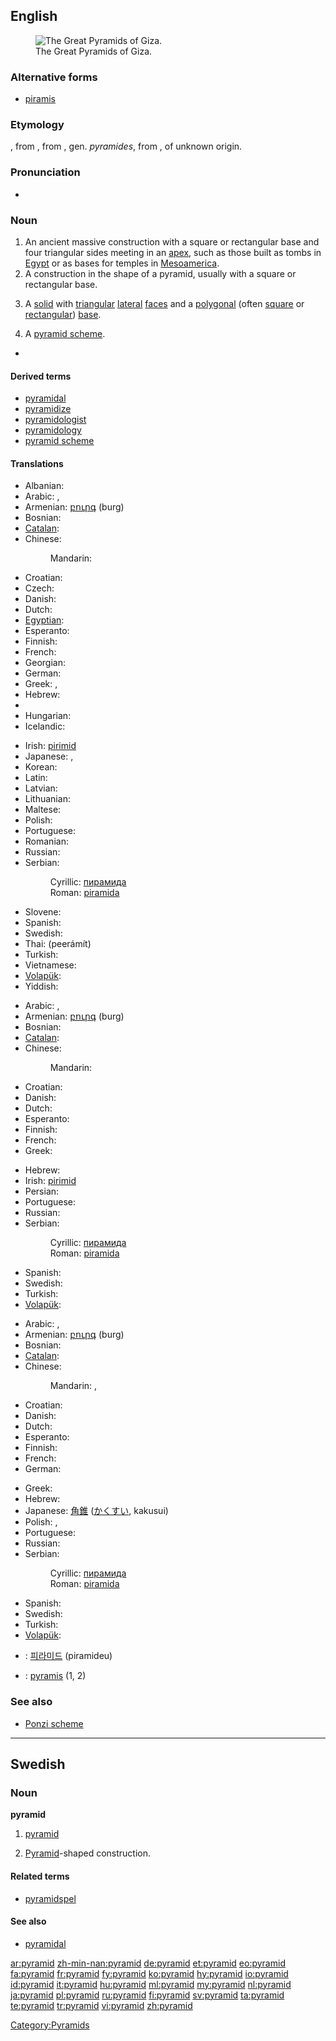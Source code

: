 ==English==
{{wikipedia}}
[[Image:All Gizah Pyramids.jpg|thumb|right|The Great Pyramids of Giza.]]

===Alternative forms===
* [[piramis]] {{qualifier|obsolete}}

===Etymology===
{{etyl|fr}} {{term|pyramide||lang=fr}}, from {{etyl|fro}} {{term|piramide||lang=fro}}, from {{etyl|la}} {{term|pyramis||lang=la}}, gen. ''pyramides'', from {{etyl|grc}} {{term|sc=polytonic|πυραμίς||tr=pyramís}}, of unknown origin.

===Pronunciation===
* {{audio|en-us-pyramid.ogg|Audio (US)}}

===Noun===
{{en-noun}}

# An ancient massive construction with a square or rectangular base and four triangular sides meeting in an [[apex]], such as those built as tombs in [[Egypt]] or as bases for temples in [[Mesoamerica]].
# A construction in the shape of a pyramid, usually with a square or rectangular base.
# {{geometry}} A [[solid]] with [[triangular]] [[lateral]] [[face]]s and a [[polygonal]] (often [[square]] or [[rectangular]]) [[base]].
# A [[pyramid scheme]].
* {{seeCites}}

====Derived terms====
* [[pyramidal]]
* [[pyramidize]]
* [[pyramidologist]]
* [[pyramidology]]
* [[pyramid scheme]]

====Translations====
{{trans-top|ancient construction}}
* Albanian: {{t|sq|piramidë|f|xs=Albanian}}
* Arabic: {{t-|ar|هرم|m|tr=háram}},  {{qualifier|plural}} {{t|ar|أهرام|m|p|tr='ahraam}}
* Armenian: [[բուրգ]] (burg)
* Bosnian: {{t-|bs|piramida|f}}
* [[Catalan]]: {{t-|ca|piràmide|f}}
* Chinese:
*: Mandarin: {{t-|cmn|金字塔|tr=jīnzìtǎ|sc=Hani}}
* Croatian: {{t-|hr|piramida|f|alt=piramída}}
* Czech: {{t-|cs|pyramida|f}}
* Danish: {{t-|da|pyramide|c}}
* Dutch: {{t+|nl|piramide|f}}
* [[Egyptian]]: {{tø|egy|𓍋𓅓𓂋𓉴|tr=mr|sc=Egyp}}
* Esperanto: {{t-|eo|piramido|xs=Esperanto}}
* Finnish: {{t+|fi|pyramidi}}
* French: {{t+|fr|pyramide|f}}
* Georgian: {{t-|ka|პირამიდა|tr=piramida|sc=Geor|xs=Georgian}}
* German: {{t+|de|Pyramide|f}}
* Greek: {{t+|el|πυραμίς|f|tr=piramís}}, {{t+|el|πυραμίδα|f|tr=piramíða}}
* Hebrew: {{t+|he|פירמידה|f|tr=piramída}}
* {{trreq|hi}}
* Hungarian: {{t+|hu|piramis}}
* Icelandic: {{t|is|pýramídi}}
{{trans-mid}}
* Irish: [[pirimid]] {{f}}
* Japanese: {{t-|ja|ピラミッド|tr=piramiddo}},  {{t+|ja|金字塔|tr=きんじとう, kinjitō}}
* Korean: {{t|ko|피라미드|tr=phiramideu|sc=Hang}}
* Latin: {{t-|la|pyramis|f}}
* Latvian: {{t|lv|piramīda|f|xs=Latvian}}
* Lithuanian: {{t|lt|piramidė|f|xs=Lithuanian}}
* Maltese: {{t-|mt|piramida|f|xs=Maltese}}
* Polish: {{t+|pl|piramida|f}}
* Portuguese: {{t+|pt|pirâmide|f}}
* Romanian: {{t|ro|piramidă|f}}
* Russian: {{t+|ru|пирамида|f|tr=piramída}}
* Serbian:
*: Cyrillic: [[пирамида]] {{f}}
*: Roman: [[piramida]] {{f}}
* Slovene: {{t+|sl|piramida|f}}
* Spanish: {{t+|es|pirámide}}
* Swedish: {{t+|sv|pyramid|c}}
* Thai: {{Thai|[[พีระมิด]]}} (peerámít)
* Turkish: {{t+|tr|piramit}}
* Vietnamese: {{t+|vi|kim tự tháp|xs=Vietnamese}}
* [[Volapük]]: {{t|vo|piramid}}
* Yiddish: {{t|yi|פיראמיד|tr=piramid|xs=Yiddish}}
{{trans-bottom}}

{{trans-top|construction}}
* Arabic: {{t-|ar|هرم|m|tr=háram}},  {{qualifier|plural}} {{t|ar|أهرام|m|p|tr='ahraam}}
* Armenian: [[բուրգ]] (burg)
* Bosnian: {{t-|bs|piramida|f}}
* [[Catalan]]: {{t-|ca|piràmide|f}}
* Chinese:
*: Mandarin: {{t-|cmn|金字塔|tr=jīnzìtǎ|sc=Hani}}
* Croatian: {{t-|hr|piramida|f|alt=piramída}}
* Danish: {{t-|da|pyramide|c}}
* Dutch: {{t+|nl|piramide|f}}
* Esperanto: {{t-|eo|piramido|xs=Esperanto}}
* Finnish: {{t+|fi|pyramidi}}
* French: {{t+|fr|pyramide|f}}
* Greek: {{t+|el|πυραμίδα|f|tr=piramíða}}
{{trans-mid}}
* Hebrew: {{t+|he|פירמידה|f|tr=piramída}}
* Irish: [[pirimid]] {{f}}
* Persian: {{t|fa|هرم|sc=fa-Arab}}
* Portuguese: {{t+|pt|pirâmide|f}}
* Russian: {{t+|ru|пирамида|f|tr=piramída}}
* Serbian:
*: Cyrillic: [[пирамида]] {{f}}
*: Roman: [[piramida]] {{f}}
* Spanish: {{t+|es|pirámide}}
* Swedish: {{t+|sv|pyramid|c}}
* Turkish: {{t+|tr|piramit}}
* [[Volapük]]: {{t|vo|piramid}}
{{trans-bottom}}

{{trans-top|notion in geometry}}
* Arabic: {{t-|ar|هرم|m|tr=háram}},  {{qualifier|plural}} {{t|ar|أهرام|m|p|tr='ahraam}}
* Armenian: [[բուրգ]] (burg)
* Bosnian: {{t-|bs|piramida|f}}
* [[Catalan]]: {{t-|ca|piràmide|f}}
* Chinese:
*: Mandarin: {{t-|cmn|角錐|sc=Hani}},  {{t|cmn|角锥|tr=jiǎozhuī|sc=Hani}}
* Croatian: {{t-|hr|piramida|f|alt=piramída}}
* Danish: {{t-|da|pyramide|c}}
* Dutch: {{t+|nl|piramide|f}}
* Esperanto: {{t-|eo|piramido|xs=Esperanto}}
* Finnish: {{t+|fi|pyramidi}}
* French: {{t+|fr|pyramide|f}}
* German: {{t+|de|Pyramide|f}}
{{trans-mid}}
* Greek: {{t+|el|πυραμίδα|f|tr=piramíða}}
* Hebrew: {{t+|he|פירמידה|f|tr=piramída}}
* Japanese: [[角錐]] ([[かくすい]], kakusui)
* Polish: {{t+|pl|ostrosłup|m}}, {{t+|pl|piramida|f}}
* Portuguese: {{t+|pt|pirâmide|f}}
* Russian: {{t+|ru|пирамида|f|tr=piramída}}
* Serbian:
*: Cyrillic: [[пирамида]] {{f}}
*: Roman: [[piramida]] {{f}}
* Spanish: {{t+|es|pirámide}}
* Swedish: {{t+|sv|pyramid|c}}
* Turkish: {{t+|tr|piramit}}
* [[Volapük]]: {{t|vo|piramid}}
{{trans-bottom}}

{{trans-see|pyramid scheme}}
<!--Remove this section once all of the translations below have been moved into the tables above.-->
{{checktrans-top}}
* {{ttbc|ko}}: [[피라미드]] (piramideu)
* {{ttbc|la}}: [[pyramis]] {{f}} (1, 2)
{{trans-bottom}}

===See also===
* [[Ponzi scheme]]

----

==Swedish==

===Noun===
{{sv-noun-reg-r-c|2=pyramide}}
'''pyramid''' {{c}}

# {{geometry|lang=sv}} [[#English|pyramid]]
# [[#English|Pyramid]]-shaped construction.

====Related terms====
* [[pyramidspel]]

====See also====
* [[pyramidal]]

[[Category:Pyramids]]

[[ar:pyramid]]
[[zh-min-nan:pyramid]]
[[de:pyramid]]
[[et:pyramid]]
[[eo:pyramid]]
[[fa:pyramid]]
[[fr:pyramid]]
[[fy:pyramid]]
[[ko:pyramid]]
[[hy:pyramid]]
[[io:pyramid]]
[[id:pyramid]]
[[it:pyramid]]
[[hu:pyramid]]
[[ml:pyramid]]
[[my:pyramid]]
[[nl:pyramid]]
[[ja:pyramid]]
[[pl:pyramid]]
[[ru:pyramid]]
[[fi:pyramid]]
[[sv:pyramid]]
[[ta:pyramid]]
[[te:pyramid]]
[[tr:pyramid]]
[[vi:pyramid]]
[[zh:pyramid]]